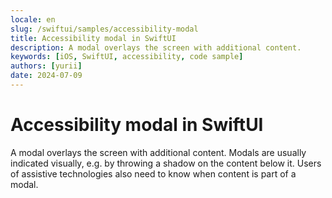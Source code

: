 ```yaml
---
locale: en
slug: /swiftui/samples/accessibility-modal
title: Accessibility modal in SwiftUI
description: A modal overlays the screen with additional content.
keywords: [iOS, SwiftUI, accessibility, code sample]
authors: [yurii]
date: 2024-07-09
---
```


# Accessibility modal in SwiftUI

A modal overlays the screen with additional content. Modals are usually indicated visually, e.g. by throwing a shadow on the content below it. Users of assistive technologies also need to know when content is part of a modal.

<CodeSample id="accessibility-modal" platform="swiftui" locale="en"/>
